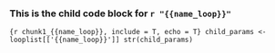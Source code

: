 ### This is the child code block for `r "{{name_loop}}"`

```{r chunk1_{{name_loop}}, include = T, echo = T}
child_params <- looplist[['{{name_loop}}']]
str(child_params)
```